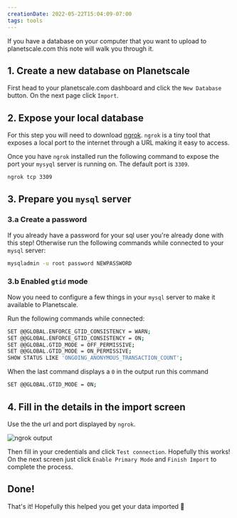 ```yaml
---
creationDate: 2022-05-22T15:04:09-07:00
tags: tools
---
```


<PostHeader slug="importing-local-database-into-planetscale" />

If you have a database on your computer that you want to upload to planetscale.com this note will walk you through it.

## 1. Create a new database on Planetscale

First head to your planetscale.com dashboard and click the `New Database` button.
On the next page click `Import`.

## 2. Expose your local database

For this step you will need to download [ngrok](https://ngrok.com).
`ngrok` is a tiny tool that exposes a local port to the internet through a URL making it easy to access.

Once you have `ngrok` installed run the following command to expose the port your `mysyql` server is running on. The default port is `3309`.

```sh
ngrok tcp 3309
```

## 3. Prepare you `mysql` server

### 3.a Create a password

If you already have a password for your sql user you're already done with this step! Otherwise run the following commands while connected to your `mysql` server:

```sh
mysqladmin -u root password NEWPASSWORD
```

### 3.b Enabled `gtid` mode

Now you need to configure a few things in your `mysql` server to make it available to Planetscale.

Run the following commands while connected:

```sh
SET @@GLOBAL.ENFORCE_GTID_CONSISTENCY = WARN;
SET @@GLOBAL.ENFORCE_GTID_CONSISTENCY = ON;
SET @@GLOBAL.GTID_MODE = OFF_PERMISSIVE;
SET @@GLOBAL.GTID_MODE = ON_PERMISSIVE;
SHOW STATUS LIKE 'ONGOING_ANONYMOUS_TRANSACTION_COUNT';
```

When the last command displays a `0` in the output run this command

```sh
SET @@GLOBAL.GTID_MODE = ON;
```

## 4. Fill in the details in the import screen

Use the the url and port displayed by `ngrok`.

![ngrok output](/blog/ngrok.png)

Then fill in your credentials and click `Test connection`. Hopefully this works!
On the next screen just click `Enable Primary Mode` and `Finish Import` to complete the process.

## Done!

That's it! Hopefully this helped you get your data imported 🎉

<BackLinks slug="importing-local-database-into-planetscale" />
